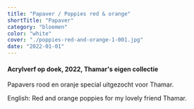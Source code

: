 ```yaml
---
title: "Papaver / Poppies red & orange"
shortTitle: "Papaver"
category: "bloemen"
color: "white"
cover: "./poppies-red-and-orange-1-001.jpg"
date: "2022-01-01"
---
```

    
#### Acrylverf op doek, 2022, Thamar's eigen collectie
Papavers rood en oranje special uitgezocht voor Thamar.

    
English: Red and orange poppies for my lovely friend Thamar.